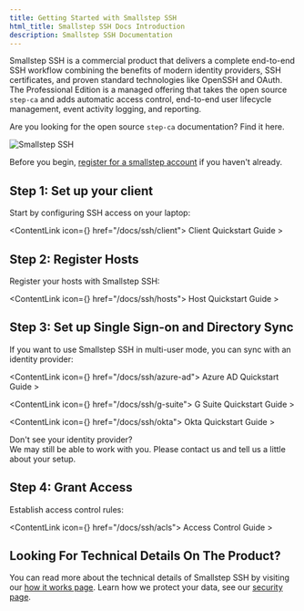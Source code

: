 ```yaml
---
title: Getting Started with Smallstep SSH
html_title: Smallstep SSH Docs Introduction
description: Smallstep SSH Documentation
---
```




Smallstep SSH is a commercial product that delivers a complete end-to-end SSH workflow combining the benefits of modern identity providers, SSH certificates, and proven standard technologies like OpenSSH and OAuth. The Professional Edition is a managed offering that takes the open source `step-ca` and adds automatic access control, end-to-end user lifecycle management, event activity logging, and reporting.

<Alert severity="info" mb={4}>
  <div>
    Are you looking for the open source <Code>step-ca</Code> documentation? <Link href="/docs/step-ca">Find it here</Link>.
  </div>
</Alert>

![Smallstep SSH](/graphics/docs-ssh-logo.png "Smallstep SSH")

Before you begin, [register for a smallstep account](https://smallstep.com/signup?product=ssh) if you haven't already.


## Step 1: Set up your client

Start by configuring SSH access on your laptop:

<ContentLink icon={<FileWithFlippedCornerIcon />} href="/docs/ssh/client">
  Client Quickstart Guide &gt;
</ContentLink>

## Step 2: Register Hosts

Register your hosts with Smallstep SSH:

<ContentLink icon={<FileWithFlippedCornerIcon />} href="/docs/ssh/hosts">
  Host Quickstart Guide &gt;
</ContentLink>

## Step 3: Set up Single Sign-on and Directory Sync

If you want to use Smallstep SSH in multi-user mode, you can sync with an identity provider:

<ContentLink icon={<FileWithFlippedCornerIcon />} href="/docs/ssh/azure-ad">
  Azure AD Quickstart Guide &gt;
</ContentLink>

<ContentLink icon={<FileWithFlippedCornerIcon />} href="/docs/ssh/g-suite">
  G Suite Quickstart Guide &gt;
</ContentLink>

<ContentLink icon={<FileWithFlippedCornerIcon />} href="/docs/ssh/okta">
  Okta Quickstart Guide &gt;
</ContentLink>

<Alert severity="info" mt={2}>
  <AlertTitle>Don't see your identity provider?</AlertTitle>
  <div>
    We may still be able to work with you. Please <Link href="mailto:support@smallstep.com">contact us</Link> and tell us a little about your setup.
  </div>
</Alert>

## Step 4: Grant Access

Establish access control rules:

<ContentLink icon={<FileWithFlippedCornerIcon />} href="/docs/ssh/acls">
  Access Control Guide &gt;
</ContentLink>

## Looking For Technical Details On The Product?
You can read more about the technical details of Smallstep SSH by visiting our [how it works page](/sso-ssh/how-it-works). Learn how we protect your data, see our [security page](/security). 
